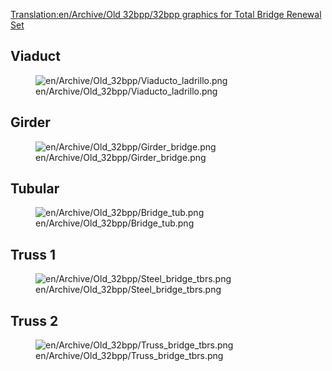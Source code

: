 [[Translation:en/Archive/Old 32bpp/32bpp graphics for Total Bridge Renewal Set]]
==Viaduct==
[[File:en/Archive/Old 32bpp/Viaducto ladrillo.png]]

==Girder==
[[File:en/Archive/Old 32bpp/Girder bridge.png]]

==Tubular==
[[File:en/Archive/Old 32bpp/Bridge tub.png]]
==Truss 1==
[[File:en/Archive/Old 32bpp/Steel bridge tbrs.png]]
==Truss 2==
[[File:en/Archive/Old 32bpp/Truss bridge tbrs.png]]